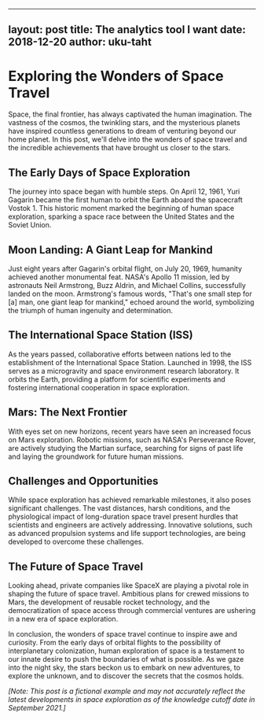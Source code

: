 
---
layout: post
title: The analytics tool I want
date: 2018-12-20
author: uku-taht
---

# Exploring the Wonders of Space Travel

Space, the final frontier, has always captivated the human imagination. The vastness of the cosmos, the twinkling stars, and the mysterious planets have inspired countless generations to dream of venturing beyond our home planet. In this post, we'll delve into the wonders of space travel and the incredible achievements that have brought us closer to the stars.

## The Early Days of Space Exploration

The journey into space began with humble steps. On April 12, 1961, Yuri Gagarin became the first human to orbit the Earth aboard the spacecraft Vostok 1. This historic moment marked the beginning of human space exploration, sparking a space race between the United States and the Soviet Union.

## Moon Landing: A Giant Leap for Mankind

Just eight years after Gagarin's orbital flight, on July 20, 1969, humanity achieved another monumental feat. NASA's Apollo 11 mission, led by astronauts Neil Armstrong, Buzz Aldrin, and Michael Collins, successfully landed on the moon. Armstrong's famous words, "That's one small step for [a] man, one giant leap for mankind," echoed around the world, symbolizing the triumph of human ingenuity and determination.

## The International Space Station (ISS)

As the years passed, collaborative efforts between nations led to the establishment of the International Space Station. Launched in 1998, the ISS serves as a microgravity and space environment research laboratory. It orbits the Earth, providing a platform for scientific experiments and fostering international cooperation in space exploration.

## Mars: The Next Frontier

With eyes set on new horizons, recent years have seen an increased focus on Mars exploration. Robotic missions, such as NASA's Perseverance Rover, are actively studying the Martian surface, searching for signs of past life and laying the groundwork for future human missions.

## Challenges and Opportunities

While space exploration has achieved remarkable milestones, it also poses significant challenges. The vast distances, harsh conditions, and the physiological impact of long-duration space travel present hurdles that scientists and engineers are actively addressing. Innovative solutions, such as advanced propulsion systems and life support technologies, are being developed to overcome these challenges.

## The Future of Space Travel

Looking ahead, private companies like SpaceX are playing a pivotal role in shaping the future of space travel. Ambitious plans for crewed missions to Mars, the development of reusable rocket technology, and the democratization of space access through commercial ventures are ushering in a new era of space exploration.

In conclusion, the wonders of space travel continue to inspire awe and curiosity. From the early days of orbital flights to the possibility of interplanetary colonization, human exploration of space is a testament to our innate desire to push the boundaries of what is possible. As we gaze into the night sky, the stars beckon us to embark on new adventures, to explore the unknown, and to discover the secrets that the cosmos holds.

_[Note: This post is a fictional example and may not accurately reflect the latest developments in space exploration as of the knowledge cutoff date in September 2021.]_
